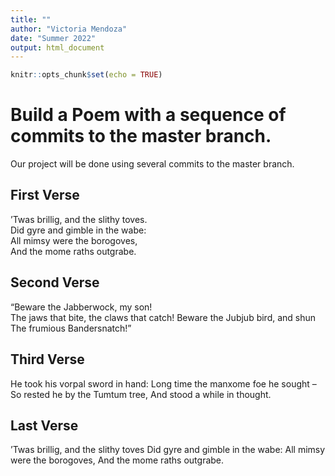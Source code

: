 ```yaml
---
title: ""
author: "Victoria Mendoza"
date: "Summer 2022"
output: html_document
---
```


```r
knitr::opts_chunk$set(echo = TRUE)
```
# Build a Poem with a sequence of commits to the master branch.
Our project will be done using several commits to the master branch.
<!-- Do not modify or change any text in "!--" bracketed areas such as this --- these are instructions to
you, if you change any of this the git program will notice it and compromise your git merging strategy !-->

## First Verse 
<!--Put the first five lines of a poem by Lewis Carrol in this section!-->
'Twas brillig, and the slithy toves.  
Did gyre and gimble in the wabe:  
All mimsy were the borogoves,  
And the mome raths outgrabe.  

## Second Verse
<!--Put the first five lines of a poem by Robert Frost here!-->
"Beware the Jabberwock, my son!  
The jaws that bite, the claws that catch!
Beware the Jubjub bird, and shun
The frumious Bandersnatch!"

## Third Verse
<!--Put the first two verses of The Walrus and the Carpenter here!-->
He took his vorpal sword in hand:
Long time the manxome foe he sought --
So rested he by the Tumtum tree,
And stood a while in thought.

## Last Verse
<!--Put a short poem of your choice 8-20 lines,here!-->
'Twas brillig, and the slithy toves
Did gyre and gimble in the wabe:
All mimsy were the borogoves,
And the mome raths outgrabe.